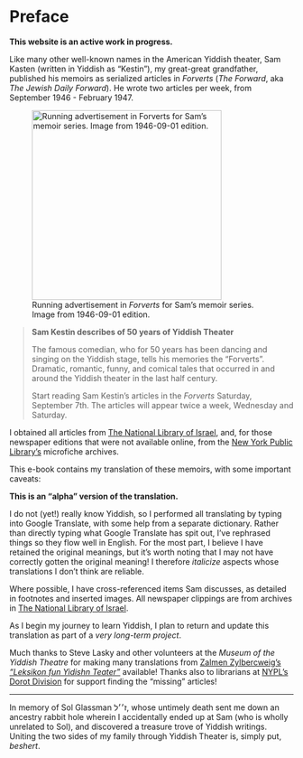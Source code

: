 # Preface {.unnumbered}

**This website is an active work in progress.**

Like many other well-known names in the American Yiddish theater, Sam Kasten (written in Yiddish as "Kestin"), my great-great grandfather, published his memoirs as serialized articles in _Forverts_ (_The Forward_, aka _The Jewish Daily Forward_).
He wrote two articles per week, from September 1946 - February 1947.

::: {layout-ncol=2}

![Running advertisement in _Forverts_ for Sam's memoir series. Image from 1946-09-01 edition.](img/1946-09-01_forverts.png){width=3.5in}

> **Sam Kestin describes of 50 years of Yiddish Theater**
>
> The famous comedian, who for 50 years has been dancing and singing on the Yiddish stage, tells his memories the "Forverts".
> Dramatic, romantic, funny, and comical tales that occurred in and around the Yiddish theater in the last half century.
>
> Start reading Sam Kestin's articles in the _Forverts_ Saturday, September 7th.
> The articles will appear twice a week, Wednesday and Saturday.

:::

I obtained all articles from [The National Library of Israel](https://www.nli.org.il/en/newspapers/frw), and, for those newspaper editions that were not available online, from the [New York Public Library's](https://www.nypl.org/) microfiche archives.

This e-book contains my translation of these memoirs, with some important caveats:

**This is an "alpha" version of the translation.**

I do not (yet!) really know Yiddish, so I performed all translating by typing into Google Translate, with some help from a separate dictionary.
Rather than directly typing what Google Translate has spit out, I've rephrased things so they flow well in English.
For the most part, I believe I have retained the original meanings, but it's worth noting that I may not have correctly gotten the original meaning!
I therefore _italicize_ aspects whose translations I don't think are reliable.

Where possible, I have cross-referenced items Sam discusses, as detailed in footnotes and inserted images.
All newspaper clippings are from archives in [The National Library of Israel](https://www.nli.org.il/en).

As I begin my journey to learn Yiddish, I plan to return and update this translation as part of a _very long-term project_.

Much thanks to Steve Lasky and other volunteers at the _Museum of the Yiddish Theatre_ for making many translations from [Zalmen Zylbercweig's _"Leksikon fun Yidishn Teater"_](https://www.museumoffamilyhistory.com/yt/lex-biography.htm) available!
Thanks also to librarians at [NYPL's Dorot Division](https://www.nypl.org/locations/schwarzman/jewish-division) for support finding the "missing" articles!

---

In memory of Sol Glassman ז׳׳ל, whose untimely death sent me down an ancestry rabbit hole wherein I accidentally ended up at Sam (who is wholly unrelated to Sol), and discovered a treasure trove of Yiddish writings.
Uniting the two sides of my family through Yiddish Theater is, simply put, _beshert_.
